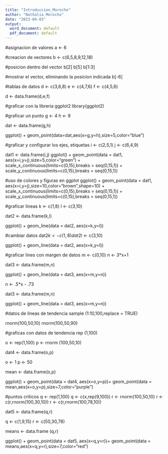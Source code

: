 ```yaml
---
title: "Introduccion_Morocho"
author: "Nathalia Morocho"
date: "2023-04-03"
output:
  word_document: default
  pdf_document: default
---
```

#asignacion de valores
a <- 6

#creacion de vectores
b <- c(6,5,8,9,12,18)

#posicion dentro del vector
b[2]
b[5]
b[1:3]

#mostrar el vector, eliminando la posicion indicada
b[-6]

#tablas de datos
d <- c(3,6,8)
e <- c(4,7,6)
f <- c(4,5,6)

d <- data.frame(d,e,f)

#graficar con la libreria ggplot2
library(ggplot2)

#graficar un punto
g <- 4
h <- 9

dat <- data.frame(g,h)

ggplot() + geom_point(data=dat,aes(x=g,y=h),size=5,color="blue") 

#graficar y configurar los ejes, etiquetas
i <- c(2,5,1)
j <- c(6,4,9)

dat1 <- data.frame(i,j)
ggplot() + geom_point(data = dat1, aes(x=i,y=j),size=5,color="green") +
  scale_x_continuous(limits=c(0,15),breaks = seq(0,15,1)) +
  scale_y_continuous(limits=c(0,15),breaks = seq(0,15,1))

#uso de colores y figuras en ggplot
ggplot() + geom_point(data = dat1, aes(x=i,y=j),size=10,color="brown",shape=10) +
  scale_x_continuous(limits=c(0,15),breaks = seq(0,15,1)) +
  scale_y_continuous(limits=c(0,15),breaks = seq(0,15,1))

#graficar lineas
k <- c(1,8)
l <- c(3,10)

dat2 <- data.frame(k,l)

ggplot() + geom_line(data = dat2, aes(x=k,y=l))

#cambiar datos
dat2$k <- c(1,8)
dat2$l <- c(3,10)

ggplot() + geom_line(data = dat2, aes(x=k,y=l))

#graficar lines con margen de datos
m <- c(0,10)
n <- 3*x+1

dat3 <- data.frame(m,n)

ggplot() + geom_line(data = dat3, aes(x=m,y=n))

n <- .5*x - .73

dat3 <- data.frame(m,n)

ggplot() + geom_line(data = dat3, aes(x=m,y=n))

#datos de lineas de tendencia
sample (1:10,100,replace = TRUE)

rnorm(100,50,10)
rnorm(100,50,90)

#graficas con datos de tendencia
rep (1,100)

o <- rep(1,100)
p <- rnorm (100,50,10)

dat4 <- data.frame(o,p)

o <- 1
p <- 50

mean <- data.frame(o,p)

ggplot() + geom_point(data = dat4, aes(x=o,y=p))+
  geom_point(data = mean,aes(x=o,y=p),size=7,color="purple")

#puntos criticos
q <- rep(1,100)
q <- c(x,rep(9,100))
r <- rnorm(100,50,10)
r <- c(r,rnorm(100,30,10))
r <- c(r,rnorm(100,78,10))

dat5 <- data.frame(q,r)

q <- c(1,9,15)
r <- c(50,30,78)

means <- data.frame (q,r)

ggplot() + 
  geom_point(data = dat5, aes(x=q,y=r))+
  geom_point(data = means,aes(x=q,y=r),size=7,color="red") 

